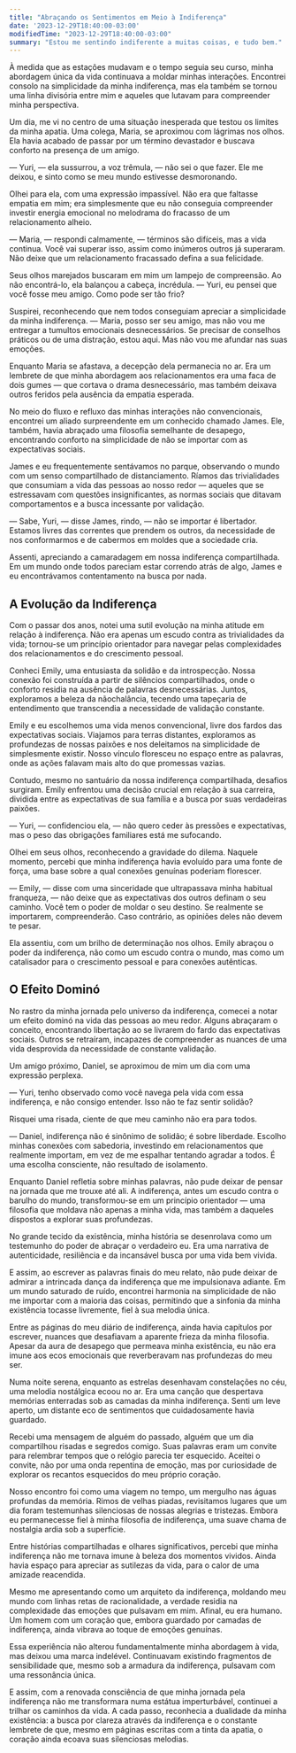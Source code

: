 ```yaml
---
title: "Abraçando os Sentimentos em Meio à Indiferença"
date: '2023-12-29T18:40:00-03:00'
modifiedTime: "2023-12-29T18:40:00-03:00"
summary: "Estou me sentindo indiferente a muitas coisas, e tudo bem."
---
```


À medida que as estações mudavam e o tempo seguia seu curso, minha abordagem única da vida continuava a moldar minhas interações. Encontrei consolo na simplicidade da minha indiferença, mas ela também se tornou uma linha divisória entre mim e aqueles que lutavam para compreender minha perspectiva.

Um dia, me vi no centro de uma situação inesperada que testou os limites da minha apatia. Uma colega, Maria, se aproximou com lágrimas nos olhos. Ela havia acabado de passar por um término devastador e buscava conforto na presença de um amigo.

— Yuri, — ela sussurrou, a voz trêmula, — não sei o que fazer. Ele me deixou, e sinto como se meu mundo estivesse desmoronando.

Olhei para ela, com uma expressão impassível. Não era que faltasse empatia em mim; era simplesmente que eu não conseguia compreender investir energia emocional no melodrama do fracasso de um relacionamento alheio.

— Maria, — respondi calmamente, — términos são difíceis, mas a vida continua. Você vai superar isso, assim como inúmeros outros já superaram. Não deixe que um relacionamento fracassado defina a sua felicidade.

Seus olhos marejados buscaram em mim um lampejo de compreensão. Ao não encontrá-lo, ela balançou a cabeça, incrédula. — Yuri, eu pensei que você fosse meu amigo. Como pode ser tão frio?

Suspirei, reconhecendo que nem todos conseguiam apreciar a simplicidade da minha indiferença. — Maria, posso ser seu amigo, mas não vou me entregar a tumultos emocionais desnecessários. Se precisar de conselhos práticos ou de uma distração, estou aqui. Mas não vou me afundar nas suas emoções.

Enquanto Maria se afastava, a decepção dela permanecia no ar. Era um lembrete de que minha abordagem aos relacionamentos era uma faca de dois gumes — que cortava o drama desnecessário, mas também deixava outros feridos pela ausência da empatia esperada.

No meio do fluxo e refluxo das minhas interações não convencionais, encontrei um aliado surpreendente em um conhecido chamado James. Ele, também, havia abraçado uma filosofia semelhante de desapego, encontrando conforto na simplicidade de não se importar com as expectativas sociais.

James e eu frequentemente sentávamos no parque, observando o mundo com um senso compartilhado de distanciamento. Ríamos das trivialidades que consumiam a vida das pessoas ao nosso redor — aqueles que se estressavam com questões insignificantes, as normas sociais que ditavam comportamentos e a busca incessante por validação.

— Sabe, Yuri, — disse James, rindo, — não se importar é libertador. Estamos livres das correntes que prendem os outros, da necessidade de nos conformarmos e de cabermos em moldes que a sociedade cria.

Assenti, apreciando a camaradagem em nossa indiferença compartilhada. Em um mundo onde todos pareciam estar correndo atrás de algo, James e eu encontrávamos contentamento na busca por nada.

## A Evolução da Indiferença

Com o passar dos anos, notei uma sutil evolução na minha atitude em relação à indiferença. Não era apenas um escudo contra as trivialidades da vida; tornou-se um princípio orientador para navegar pelas complexidades dos relacionamentos e do crescimento pessoal.

Conheci Emily, uma entusiasta da solidão e da introspecção. Nossa conexão foi construída a partir de silêncios compartilhados, onde o conforto residia na ausência de palavras desnecessárias. Juntos, exploramos a beleza da nãochalância, tecendo uma tapeçaria de entendimento que transcendia a necessidade de validação constante.

Emily e eu escolhemos uma vida menos convencional, livre dos fardos das expectativas sociais. Viajamos para terras distantes, exploramos as profundezas de nossas paixões e nos deleitamos na simplicidade de simplesmente existir. Nosso vínculo floresceu no espaço entre as palavras, onde as ações falavam mais alto do que promessas vazias.

Contudo, mesmo no santuário da nossa indiferença compartilhada, desafios surgiram. Emily enfrentou uma decisão crucial em relação à sua carreira, dividida entre as expectativas de sua família e a busca por suas verdadeiras paixões.

— Yuri, — confidenciou ela, — não quero ceder às pressões e expectativas, mas o peso das obrigações familiares está me sufocando.

Olhei em seus olhos, reconhecendo a gravidade do dilema. Naquele momento, percebi que minha indiferença havia evoluído para uma fonte de força, uma base sobre a qual conexões genuínas poderiam florescer.

— Emily, — disse com uma sinceridade que ultrapassava minha habitual franqueza, — não deixe que as expectativas dos outros definam o seu caminho. Você tem o poder de moldar o seu destino. Se realmente se importarem, compreenderão. Caso contrário, as opiniões deles não devem te pesar.

Ela assentiu, com um brilho de determinação nos olhos. Emily abraçou o poder da indiferença, não como um escudo contra o mundo, mas como um catalisador para o crescimento pessoal e para conexões autênticas.

## O Efeito Dominó

No rastro da minha jornada pelo universo da indiferença, comecei a notar um efeito dominó na vida das pessoas ao meu redor. Alguns abraçaram o conceito, encontrando libertação ao se livrarem do fardo das expectativas sociais. Outros se retraíram, incapazes de compreender as nuances de uma vida desprovida da necessidade de constante validação.

Um amigo próximo, Daniel, se aproximou de mim um dia com uma expressão perplexa.

— Yuri, tenho observado como você navega pela vida com essa indiferença, e não consigo entender. Isso não te faz sentir solidão?

Risquei uma risada, ciente de que meu caminho não era para todos.

— Daniel, indiferença não é sinônimo de solidão; é sobre liberdade. Escolho minhas conexões com sabedoria, investindo em relacionamentos que realmente importam, em vez de me espalhar tentando agradar a todos. É uma escolha consciente, não resultado de isolamento.

Enquanto Daniel refletia sobre minhas palavras, não pude deixar de pensar na jornada que me trouxe até ali. A indiferença, antes um escudo contra o barulho do mundo, transformou-se em um princípio orientador — uma filosofia que moldava não apenas a minha vida, mas também a daqueles dispostos a explorar suas profundezas.

No grande tecido da existência, minha história se desenrolava como um testemunho do poder de abraçar o verdadeiro eu. Era uma narrativa de autenticidade, resiliência e da incansável busca por uma vida bem vivida.

E assim, ao escrever as palavras finais do meu relato, não pude deixar de admirar a intrincada dança da indiferença que me impulsionava adiante. Em um mundo saturado de ruído, encontrei harmonia na simplicidade de não me importar com a maioria das coisas, permitindo que a sinfonia da minha existência tocasse livremente, fiel à sua melodia única.

Entre as páginas do meu diário de indiferença, ainda havia capítulos por escrever, nuances que desafiavam a aparente frieza da minha filosofia. Apesar da aura de desapego que permeava minha existência, eu não era imune aos ecos emocionais que reverberavam nas profundezas do meu ser.

Numa noite serena, enquanto as estrelas desenhavam constelações no céu, uma melodia nostálgica ecoou no ar. Era uma canção que despertava memórias enterradas sob as camadas da minha indiferença. Senti um leve aperto, um distante eco de sentimentos que cuidadosamente havia guardado.

Recebi uma mensagem de alguém do passado, alguém que um dia compartilhou risadas e segredos comigo. Suas palavras eram um convite para relembrar tempos que o relógio parecia ter esquecido. Aceitei o convite, não por uma onda repentina de emoção, mas por curiosidade de explorar os recantos esquecidos do meu próprio coração.

Nosso encontro foi como uma viagem no tempo, um mergulho nas águas profundas da memória. Rimos de velhas piadas, revisitamos lugares que um dia foram testemunhas silenciosas de nossas alegrias e tristezas. Embora eu permanecesse fiel à minha filosofia de indiferença, uma suave chama de nostalgia ardia sob a superfície.

Entre histórias compartilhadas e olhares significativos, percebi que minha indiferença não me tornava imune à beleza dos momentos vividos. Ainda havia espaço para apreciar as sutilezas da vida, para o calor de uma amizade reacendida.

Mesmo me apresentando como um arquiteto da indiferença, moldando meu mundo com linhas retas de racionalidade, a verdade residia na complexidade das emoções que pulsavam em mim. Afinal, eu era humano. Um homem com um coração que, embora guardado por camadas de indiferença, ainda vibrava ao toque de emoções genuínas.

Essa experiência não alterou fundamentalmente minha abordagem à vida, mas deixou uma marca indelével. Continuavam existindo fragmentos de sensibilidade que, mesmo sob a armadura da indiferença, pulsavam com uma ressonância única.

E assim, com a renovada consciência de que minha jornada pela indiferença não me transformara numa estátua imperturbável, continuei a trilhar os caminhos da vida. A cada passo, reconhecia a dualidade da minha existência: a busca por clareza através da indiferença e o constante lembrete de que, mesmo em páginas escritas com a tinta da apatia, o coração ainda ecoava suas silenciosas melodias.
